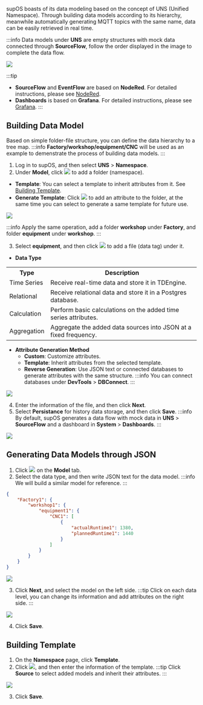supOS boasts of its data modeling based on the concept of UNS (Unified Namespace). Through building data models according to its hierarchy, meanwhile automatically generating MQTT topics with the same name, data can be easily retrieved in real time.

:::info
Data models under **UNS** are empty structures with mock data connected through **SourceFlow**, follow the order displayed in the image to complete the data flow.

<img width={450} src="http://communityimage2.oss-cn-hangzhou.aliyuncs.com/48.png" />

:::tip
- **SourceFlow** and **EventFlow** are based on **NodeRed**. For detailed instructions, please see <a href="https://nodered.org/docs/tutorials/first-flow">NodeRed</a>.
- **Dashboards** is based on **Grafana**. For detailed instructions, please see <a href="https://grafana.com/docs/grafana/latest/dashboards/build-dashboards/create-dashboard/">Grafana</a>.
:::


## Building Data Model
Based on simple folder-file structure, you can define the data hierarchy to a tree map.
:::info
**Factory/workshop/equipment/CNC** will be used as an example to demenstrate the process of building data models.
:::
1. Log in to supOS, and then select **UNS** > **Namespace**.
2. Under **Model**, click <img src="http://communityimage2.oss-cn-hangzhou.aliyuncs.com/5.png" /> to add a folder (namespace).
- **Template**: You can select a template to inherit attributes from it. See <a href="#building-template">Building Template</a>.
- **Generate Template**: Click <img src="http://communityimage2.oss-cn-hangzhou.aliyuncs.com/35.png" /> to add an attribute to the folder, at the same time you can select to generate a same template for future use.

<img src="http://communityimage2.oss-cn-hangzhou.aliyuncs.com/34.png" />

:::info
Apply the same operation, add a folder **workshop** under **Factory**, and folder **equipment** under **workshop**.
:::

3. Select **equipment**, and then click <img src="http://communityimage2.oss-cn-hangzhou.aliyuncs.com/7.png" /> to add a file (data tag) under it.
- **Data Type**

<table>
        <tr>
            <th>Type</th>
            <th>Description</th>
        </tr>
        <tr>
            <td>Time Series</td>
            <td>Receive real-time data and store it in TDEngine.</td>
        </tr>
        <tr>
            <td>Relational</td>
            <td>Receive relational data and store it in a Postgres database.</td>
        </tr>
        <tr>
            <td>Calculation</td>
            <td>Perform basic calculations on the added time series attributes.</td>
        </tr>
        <tr>
            <td>Aggregation</td>
            <td>Aggregate the added data sources into JSON at a fixed frequency.</td>
        </tr>
    </table>

- **Attribute Generation Method**
    - **Custom**: Customize attributes.
    - **Template**: Inherit attributes from the selected template.
    - **Reverse Generation**: Use JSON text or connected databases to generate attributes with the same structure.
    :::info
    You can connect databases under **DevTools** > **DBConnect**.
    :::

<img src="http://communityimage2.oss-cn-hangzhou.aliyuncs.com/36.png" />

4. Enter the information of the file, and then click **Next**.
5. Select **Persistance** for history data storage, and then click **Save**.
:::info
By default, supOS generates a data flow with mock data in **UNS** > **SourceFlow** and a dashboard in **System** > **Dashboards**.
:::

<img src="http://communityimage2.oss-cn-hangzhou.aliyuncs.com/37.png" />

## Generating Data Models through JSON
1. Click <img src="http://communityimage2.oss-cn-hangzhou.aliyuncs.com/40.png" /> on the **Model** tab.
2. Select the data type, and then write JSON text for the data model.
:::info
We will build a similar model for reference.
:::
```json
{
    "Factory1": {
        "workshop1": {
            "equipment1": {
                "CNC1": [
                    {
                        "actualRuntime1": 1380,
                        "plannedRuntime1": 1440
                    }
                ]
            }
        }
    }
}
```

<img src="http://communityimage2.oss-cn-hangzhou.aliyuncs.com/41.png" />

3. Click **Next**, and select the model on the left side.
:::tip
Click on each data level, you can change its information and add attributes on the right side.
:::

<img src="http://communityimage2.oss-cn-hangzhou.aliyuncs.com/42.png" />

4. Click **Save**.

## Building Template
1. On the **Namespace** page, click **Template**.
2. Click <img src="http://communityimage2.oss-cn-hangzhou.aliyuncs.com/38.png" />, and then enter the information of the template.
:::tip
Click **Source** to select added models and inherit their attributes.
:::

<img src="http://communityimage2.oss-cn-hangzhou.aliyuncs.com/39.png" />

3. Click **Save**.
